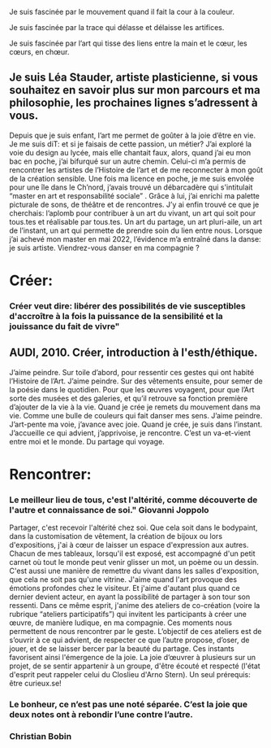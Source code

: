 Je suis fascinée par le mouvement quand il fait la cour à la couleur.

Je suis fascinée par la trace qui délasse et délaisse les artifices.

Je suis fascinée par l’art qui tisse des liens entre la main et le cœur, les cœurs, en chœur.

## Je suis Léa Stauder, artiste plasticienne, si vous souhaitez en savoir plus sur mon parcours et ma philosophie, les prochaines lignes s’adressent à vous.

Depuis que je suis enfant, l’art me permet de goûter à la joie d’être en vie. Je me suis diT: et si je faisais de cette passion, un métier? J’ai exploré la voie du design au lycée, mais elle chantait faux, alors, quand j’ai eu mon bac en poche, j’ai bifurqué sur un autre chemin. Celui-ci m’a permis de rencontrer les artistes de l’Histoire de l’art et de me reconnecter à mon goût de la création sensible. Une fois ma licence en poche, je me suis envolée pour une île dans le Ch’nord, j’avais trouvé un débarcadère qui s'intitulait “master en art et responsabilité sociale” . Grâce à lui, j’ai enrichi ma palette picturale de sons, de théâtre et de rencontres. J’y ai enfin trouvé ce que je cherchais: l’aplomb pour contribuer à un art du vivant, un art qui soit pour tous.tes et réalisable par tous.tes. Un art du partage, un art pluri-aile, un art de l’instant, un art qui permette de prendre soin du lien entre nous. Lorsque j’ai achevé mon master en mai 2022, l’évidence m’a entraîné dans la danse: je suis artiste. Viendrez-vous danser en ma compagnie ?

# Créer:

### Créer veut dire: libérer des possibilités de vie susceptibles d'accroître à la fois la puissance de la sensibilité et la jouissance du fait de vivre"

## AUDI, 2010. Créer, introduction à l'esth/éthique.

J’aime peindre. Sur toile d’abord, pour ressentir ces gestes qui ont habité l’Histoire de l’Art.
J’aime peindre. Sur des vêtements ensuite, pour semer de la poésie dans le quotidien. Pour que les œuvres voyagent, pour que l’Art sorte des musées et des galeries, et qu’il retrouve sa fonction première d’ajouter de la vie à la vie.
Quand je crée je remets du mouvement dans ma vie. Comme une bulle de couleurs qui fait danser mes sens.
J’aime peindre. J’art-pente ma voie, j’avance avec joie.
Quand je crée, je suis dans l’instant. J’accueille ce qui advient, j’apprivoise, je rencontre. C’est un va-et-vient entre moi et le monde. Du partage qui voyage.

# Rencontrer:

### Le meilleur lieu de tous, c'est l'altérité, comme découverte de l'autre et connaissance de soi." Giovanni Joppolo

Partager, c'est recevoir l'altérité chez soi. Que cela soit dans le bodypaint, dans la customisation de vêtement, la création de bijoux ou lors d'expositions, j'ai à cœur de laisser un espace d'expression aux autres. Chacun de mes tableaux, lorsqu'il est exposé, est accompagné d'un petit carnet où tout le monde peut venir glisser un mot, un poème ou un dessin. C'est aussi une manière de remettre du vivant dans les salles d'exposition, que cela ne soit pas qu'une vitrine. J'aime quand l'art provoque des émotions profondes chez le visiteur. Et j'aime d'autant plus quand ce dernier devient acteur, en ayant la possibilité de partager à son tour son ressenti.
Dans ce même esprit, j'anime des ateliers de co-création (voire la rubrique “ateliers participatifs”) qui invitent les participants à créer une œuvre, de manière ludique, en ma compagnie. Ces moments nous permettent de nous rencontrer par le geste. L’objectif de ces ateliers est de s’ouvrir à ce qui advient, de respecter ce que l’autre propose, d’oser, de jouer, et de se laisser bercer par la beauté du partage. Ces instants favorisent ainsi l'émergence de la joie. La joie d’œuvrer à plusieurs sur un projet, de se sentir appartenir à un groupe, d'être écouté et respecté (l'état d'esprit peut rappeler celui du Closlieu d'Arno Stern). Un seul prérequis: être curieux.se!

### Le bonheur, ce n’est pas une noté séparée. C’est la joie que deux notes ont à rebondir l’une contre l’autre.

### Christian Bobin
